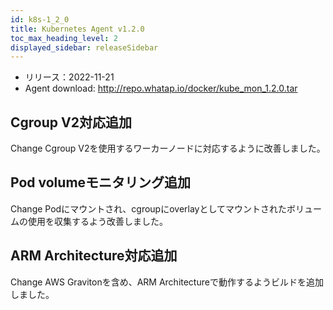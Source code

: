 ```yaml
---
id: k8s-1_2_0
title: Kubernetes Agent v1.2.0
toc_max_heading_level: 2
displayed_sidebar: releaseSidebar
---
```



- リリース：2022-11-21
- Agent download: http://repo.whatap.io/docker/kube_mon_1.2.0.tar

## Cgroup V2対応追加

<Status>Change</Status> Cgroup V2を使用するワーカーノードに対応するように改善しました。

## Pod volumeモニタリング追加

<Status>Change</Status> Podにマウントされ、cgroupにoverlayとしてマウントされたボリュームの使用を収集するよう改善しました。

## ARM Architecture対応追加

<Status>Change</Status> AWS Gravitonを含め、ARM Architectureで動作するようビルドを追加しました。
